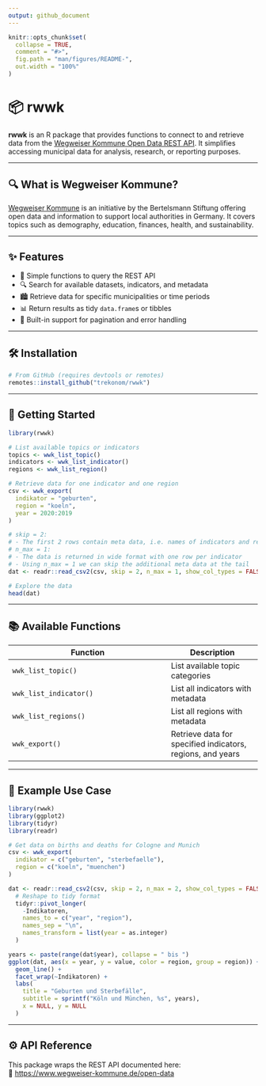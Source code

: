 ```yaml
---
output: github_document
---
```


<!-- README.md is generated from README.Rmd. Please edit that file -->

```r
knitr::opts_chunk$set(
  collapse = TRUE,
  comment = "#>",
  fig.path = "man/figures/README-",
  out.width = "100%"
)
```

# 📦 rwwk

**rwwk** is an R package that provides functions to connect to and retrieve data from the [Wegweiser Kommune Open Data REST API](https://www.wegweiser-kommune.de/open-data). It simplifies accessing municipal data for analysis, research, or reporting purposes.

---

## 🔍 What is Wegweiser Kommune?

[Wegweiser Kommune](https://www.wegweiser-kommune.de/) is an initiative by the Bertelsmann Stiftung offering open data and information to support local authorities in Germany. It covers topics such as demography, education, finances, health, and sustainability.

---

## ✨ Features

- 📡 Simple functions to query the REST API
- 🔍 Search for available datasets, indicators, and metadata
- 🏙 Retrieve data for specific municipalities or time periods
- 📊 Return results as tidy `data.frame`s or tibbles
- 🔄 Built-in support for pagination and error handling

---

## 🛠 Installation

```r
# From GitHub (requires devtools or remotes)
remotes::install_github("trekonom/rwwk")
```

---

## 🚀 Getting Started

```r
library(rwwk)

# List available topics or indicators
topics <- wwk_list_topic()
indicators <- wwk_list_indicator()
regions <- wwk_list_region()

# Retrieve data for one indicator and one region
csv <- wwk_export(
  indikator = "geburten",
  region = "koeln",
  year = 2020:2019
)

# skip = 2: 
# - The first 2 rows contain meta data, i.e. names of indicators and regions
# n_max = 1: 
# - The data is returned in wide format with one row per indicator
# - Using n_max = 1 we can skip the additional meta data at the tail
dat <- readr::read_csv2(csv, skip = 2, n_max = 1, show_col_types = FALSE) 

# Explore the data
head(dat)
```

---

## 📚 Available Functions

| Function              | Description |
|-----------------------|-------------|
| `wwk_list_topic()`    | List available topic categories |
| `wwk_list_indicator()`| List all indicators with metadata |
| `wwk_list_regions()`  | List all regions with metadata |
| `wwk_export()`        | Retrieve data for specified indicators, regions, and years
---

## 🧪 Example Use Case

```r
library(rwwk)
library(ggplot2)
library(tidyr)
library(readr)

# Get data on births and deaths for Cologne and Munich
csv <- wwk_export(
  indikator = c("geburten", "sterbefaelle"),
  region = c("koeln", "muenchen")
)

dat <- readr::read_csv2(csv, skip = 2, n_max = 2, show_col_types = FALSE) |>
  # Reshape to tidy format
  tidyr::pivot_longer(
    -Indikatoren,
    names_to = c("year", "region"),
    names_sep = "\n",
    names_transform = list(year = as.integer)
  )

years <- paste(range(dat$year), collapse = " bis ")
ggplot(dat, aes(x = year, y = value, color = region, group = region)) +
  geom_line() +
  facet_wrap(~Indikatoren) +
  labs(
    title = "Geburten und Sterbefälle",
    subtitle = sprintf("Köln und München, %s", years),
    x = NULL, y = NULL
  )
```

---

## ⚙️ API Reference

This package wraps the REST API documented here:  
📖 [https://www.wegweiser-kommune.de/open-data](https://www.wegweiser-kommune.de/open-data)
